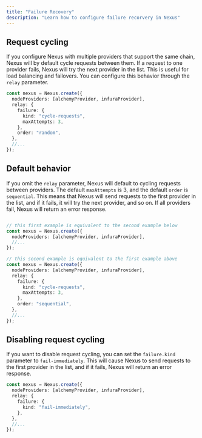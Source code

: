 ```yaml
---
title: "Failure Recovery"
description: "Learn how to configure failure recorvery in Nexus"
---
```


## Request cycling

If you configure Nexus with multiple providers that support the same chain, Nexus will by default cycle requests between them. If a request to one provider fails, Nexus will try the next provider in the list. This is useful for load balancing and failovers. You can configure this behavior through the `relay` parameter.

```typescript
const nexus = Nexus.create({
  nodeProviders: [alchemyProvider, infuraProvider],
  relay: {
    failure: {
      kind: "cycle-requests",
      maxAttempts: 3,
    },
    order: "random",
  },
  //...
});
```

## Default behavior

If you omit the `relay` parameter, Nexus will default to cycling requests between providers. The default `maxAttempts` is 3, and the default `order` is `sequential`. This means that Nexus will send requests to the first provider in the list, and if it fails, it will try the next provider, and so on. If all providers fail, Nexus will return an error response.

```typescript

// this first example is equivalent to the second example below
const nexus = Nexus.create({
  nodeProviders: [alchemyProvider, infuraProvider],
  //...
});

// this second example is equivalent to the first example above
const nexus = Nexus.create({
  nodeProviders: [alchemyProvider, infuraProvider],
  relay: {
    failure: {
      kind: "cycle-requests",
      maxAttempts: 3,
    },
    order: "sequential",
  },
  //...
});
```

## Disabling request cycling

If you want to disable request cycling, you can set the `failure.kind` parameter to `fail-immediately`. This will cause Nexus to send requests to the first provider in the list, and if it fails, Nexus will return an error response.

```typescript
const nexus = Nexus.create({
  nodeProviders: [alchemyProvider, infuraProvider],
  relay: {
    failure: {
      kind: "fail-immediately",
    },
  },
  //...
});
```